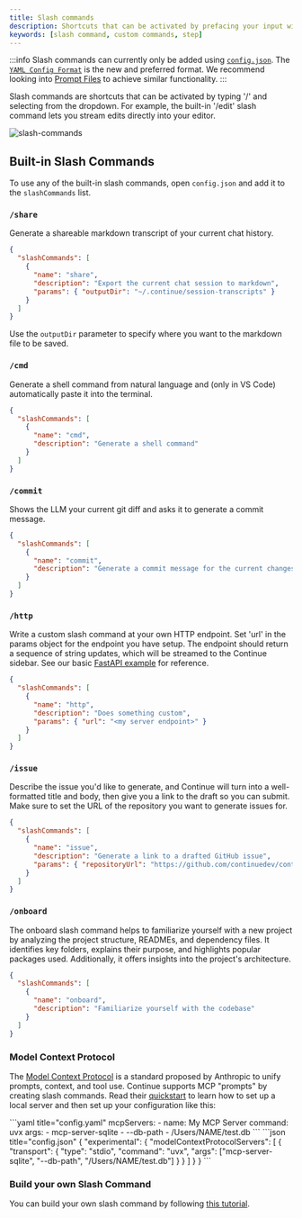 ```yaml
---
title: Slash commands
description: Shortcuts that can be activated by prefacing your input with '/'
keywords: [slash command, custom commands, step]
---
```



:::info
Slash commands can currently only be added using [`config.json`](../reference.md). The [`YAML Config Format`](../reference.md) is the new and preferred format. We recommend looking into [Prompt Files](../customize/deep-dives/prompt-files.md) to achieve similar functionality.
:::

Slash commands are shortcuts that can be activated by typing '/' and selecting from the dropdown. For example, the built-in '/edit' slash command lets you stream edits directly into your editor.

![slash-commands](/img/slash-commands.png)

## Built-in Slash Commands

To use any of the built-in slash commands, open `config.json` and add it to the `slashCommands` list.

### `/share`

Generate a shareable markdown transcript of your current chat history.

```json title="config.json"
{
  "slashCommands": [
    {
      "name": "share",
      "description": "Export the current chat session to markdown",
      "params": { "outputDir": "~/.continue/session-transcripts" }
    }
  ]
}
```

Use the `outputDir` parameter to specify where you want to the markdown file to be saved.

### `/cmd`

Generate a shell command from natural language and (only in VS Code) automatically paste it into the terminal.

```json title="config.json"
{
  "slashCommands": [
    {
      "name": "cmd",
      "description": "Generate a shell command"
    }
  ]
}
```

### `/commit`

Shows the LLM your current git diff and asks it to generate a commit message.

```json title="config.json"
{
  "slashCommands": [
    {
      "name": "commit",
      "description": "Generate a commit message for the current changes"
    }
  ]
}
```

### `/http`

Write a custom slash command at your own HTTP endpoint. Set 'url' in the params object for the endpoint you have setup. The endpoint should return a sequence of string updates, which will be streamed to the Continue sidebar. See our basic [FastAPI example](https://github.com/continuedev/continue/blob/74002369a5e435735b83278fb965e004ae38a97d/core/context/providers/context_provider_server.py#L34-L45) for reference.

```json title="config.json"
{
  "slashCommands": [
    {
      "name": "http",
      "description": "Does something custom",
      "params": { "url": "<my server endpoint>" }
    }
  ]
}
```

### `/issue`

Describe the issue you'd like to generate, and Continue will turn into a well-formatted title and body, then give you a link to the draft so you can submit. Make sure to set the URL of the repository you want to generate issues for.

```json title="config.json"
{
  "slashCommands": [
    {
      "name": "issue",
      "description": "Generate a link to a drafted GitHub issue",
      "params": { "repositoryUrl": "https://github.com/continuedev/continue" }
    }
  ]
}
```

### `/onboard`

The onboard slash command helps to familiarize yourself with a new project by analyzing the project structure, READMEs, and dependency files. It identifies key folders, explains their purpose, and highlights popular packages used. Additionally, it offers insights into the project's architecture.

```json title="config.json"
{
  "slashCommands": [
    {
      "name": "onboard",
      "description": "Familiarize yourself with the codebase"
    }
  ]
}
```

### Model Context Protocol

The [Model Context Protocol](https://modelcontextprotocol.io/introduction) is a standard proposed by Anthropic to unify prompts, context, and tool use. Continue supports MCP "prompts" by creating slash commands. Read their [quickstart](https://modelcontextprotocol.io/quickstart) to learn how to set up a local server and then set up your configuration like this:

<Tabs groupId="config-example">
  <TabItem value="yaml" label="YAML">
  ```yaml title="config.yaml"
  mcpServers:
    - name: My MCP Server
      command: uvx
      args:
        - mcp-server-sqlite
        - --db-path
        - /Users/NAME/test.db
  ```
  </TabItem>
  <TabItem value="json" label="JSON">
  ```json title="config.json"
  {
    "experimental": {
      "modelContextProtocolServers": [
        {
          "transport": {
            "type": "stdio",
            "command": "uvx",
            "args": ["mcp-server-sqlite", "--db-path", "/Users/NAME/test.db"]
          }  
        }
      ]
    }
  }
  ```
  </TabItem>
</Tabs>

### Build your own Slash Command

You can build your own slash command by following [this tutorial](/customize/tutorials/build-your-own-slash-command).

